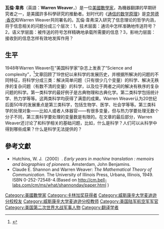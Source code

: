 '''瓦倫·韋弗'''（英語：'''Warren Weaver'''，{{bd|1894年|7月17日|1978年|11月24日|catIdx=W}}）是一位[[美國|美國]][[數學家|數學家]]，為機器翻譯的早期研究者之一，是美國許多科學研究的推動者。划时代的《[[通信的数学原理|通信的数学原理]]》是[[克劳德·香农|克劳德·香农]]和Warren Weaver共同署名的。瓦倫·韋弗深入研究了信息理论的哲学内涵，将于信息相关的问题分成三个层次：1，技术层面：通讯中怎样准确地传送符号？2，语义学层面：被传送的符号怎样精确地承载所需要的信息？3，影响力层面：接收到的信息怎样有效地发挥作用？

==生平==
1948年Warren Weaver在“美国科学家”杂志上发表了“Science and complexity”，<ref>{{Cite book |last=Weaver |first=Warren| |year=1948 |title=Science and complexity |location= |publisher=[[American_Scientist|American Scientist]]|pages = 536–541 }}</ref>文章回顾了19世纪以来科学的发展历史，并根据所解决的问题的不同特征，将科学分成三类：解决简单问题（只有很少几个变量）的科学、解决无秩序的复杂问题（有数不清的变量）的科学，以及位于两者之间的解决有秩序的复杂问题的科学。第一类科学的最好例子是古典物理和古典化学。第二类科学包括统计学、热力学等等。这两类科学均获得了满意的成果。Warren Weaver认为20世纪后面50年的发展重点是第三类科学，包括生物学、医学、社会学等等。第三类科学的处理对象——比如人或者人体器官——有很多变量，但与热力学要处理无数个分子不同，第三类科学要处理的变量数是有限的。在文章的最后部分，Warren Weaver还讨论了和科学相关的基础问题，比如，什么是科学？人们可以从科学中得到哪些成果？什么是科学无法提供的？

==參考文獻==
{{reflist|2}}
*Hutchins, W. J.（2000）. ''Early years in machine translation : memoirs and biographies of pioneers.'' Amsterdam, John Benjamins.
* Claude E. Shannon and Warren Weaver: ''The Mathematical Theory of Communication.'' The University of Illinois Press, Urbana, Illinois, 1949. ISBN 0-252-72548-4.(Based on http://cm.bell-labs.com/cm/ms/what/shannonday/paper.html {{Wayback|url=http://cm.bell-labs.com/cm/ms/what/shannonday/paper.html |date=20150409204946 }})

{{Authority control}}
{{DEFAULTSORT:Weaver, Warren}}
[[Category:美國數學家|Category:美國數學家]]
[[Category:卡林加奖获得者|Category:卡林加奖获得者]]
[[Category:威斯康辛大学麦迪逊分校校友|Category:威斯康辛大学麦迪逊分校校友]]
[[Category:威斯康辛大学麦迪逊分校教师|Category:威斯康辛大学麦迪逊分校教师]]
[[Category:美国陆军航空军军官|Category:美国陆军航空军军官]]
[[Category:美国第二次世界大战军事人物|Category:美国第二次世界大战军事人物]]
[[Category:翻译学者|Category:翻译学者]]